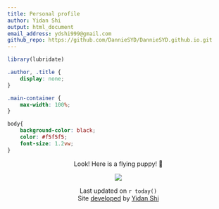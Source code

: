 ```yaml
---
title: Personal profile
author: Yidan Shi
output: html_document
email_address: ydshi999@gmail.com
github_repo: https://github.com/DannieSYD/DannieSYD.github.io.git
---
```



```r
library(lubridate)
```


```css
.author, .title {
    display: none;
}

.main-container {
    max-width: 100%;
}

body{
    background-color: black;
    color: #f5f5f5;
    font-size: 1.2vw;
}
```


<!-- ![](visuals/flying_puppy.png){width=50%} -->
<center>
Look! Here is a flying puppy!  🤩

<div align=center>
<img src="visuals/flying_puppy.png"/>
</div>

<center>
Last updated on `r today()`  
Site [developed](`r rmarkdown::metadata$github_repo`) by [Yidan Shi](mailto: `r rmarkdown::metadata$email_address`)

